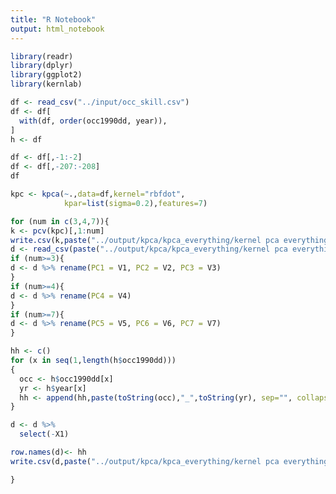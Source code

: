 ```yaml
---
title: "R Notebook"
output: html_notebook
---
```




```r

library(readr)
library(dplyr)
library(ggplot2)
library(kernlab)
```


```r
df <- read_csv("../input/occ_skill.csv")
df <- df[
  with(df, order(occ1990dd, year)),
]
h <- df

df <- df[,-1:-2]
df <- df[,-207:-208]
df
```


```r
kpc <- kpca(~.,data=df,kernel="rbfdot",
            kpar=list(sigma=0.2),features=7)
```


```r
for (num in c(3,4,7)){
k <- pcv(kpc)[,1:num]
write.csv(k,paste("../output/kpca/kpca_everything/kernel pca everything ",toString(num), ".csv", sep="", collapse=NULL))
d <- read_csv(paste("../output/kpca/kpca_everything/kernel pca everything ",toString(num), ".csv", sep="", collapse=NULL))
if (num>=3){
d <- d %>% rename(PC1 = V1, PC2 = V2, PC3 = V3)
}
if (num>=4){
d <- d %>% rename(PC4 = V4)
}
if (num>=7){
d <- d %>% rename(PC5 = V5, PC6 = V6, PC7 = V7)
}

hh <- c()
for (x in seq(1,length(h$occ1990dd)))
{
  occ <- h$occ1990dd[x]
  yr <- h$year[x]
  hh <- append(hh,paste(toString(occ),"_",toString(yr), sep="", collapse=NULL))
}

d <- d %>% 
  select(-X1)

row.names(d)<- hh
write.csv(d,paste("../output/kpca/kpca_everything/kernel pca everything ",toString(num), ".csv", sep="", collapse=NULL))

}
```



